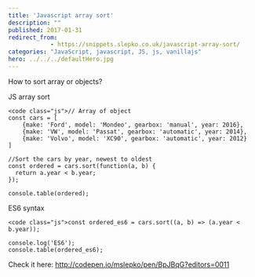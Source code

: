 ```yaml
---
title: 'Javascript array sort'
description: ""
published: 2017-01-31
redirect_from:
            - https://snippets.slepko.co.uk/javascript-array-sort/
categories: "JavaScript, javascript, JS, js, vanillajs"
hero: ../../../defaultHero.jpg
---
```

How to sort array or objects?

JS array sort

```
<code class="js">// Array of object
const cars = [
    {make: 'Ford', model: 'Mondeo', gearbox: 'manual', year: 2016},
    {make: 'VW', model: 'Passat', gearbox: 'automatic', year: 2014},
    {make: 'Volvo', model: 'XC90', gearbox: 'automatic', year: 2012}
]

//Sort the cars by year, newest to oldest
const ordered = cars.sort(function(a, b) {
  return a.year < b.year;
});

console.table(ordered);
```

ES6 syntax

```
<code class="js">const ordered_es6 = cars.sort((a, b) => (a.year < b.year));

console.log('ES6');
console.table(ordered_es6);
```

Check it here: <http://codepen.io/mslepko/pen/BpJBqG?editors=0011>

